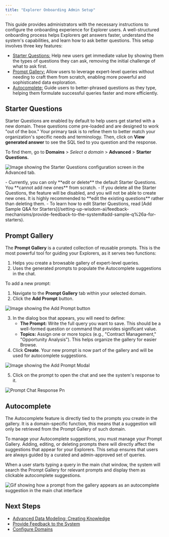 ```yaml
---
title: "Explorer Onboarding Admin Setup"
---
```


This guide provides administrators with the necessary instructions to configure the onboarding experience for Explorer users. A well-structured onboarding process helps Explorers get answers faster, understand the system's capabilities, and learn how to ask better questions.
This setup involves three key features:

- [Starter Questions:](#starter-questions) Help new users get immediate value by showing them the types of questions they can ask, removing the initial challenge of what to ask first.
- [Prompt Gallery:](#prompt-gallery) Allow users to leverage expert-level queries without needing to craft them from scratch, enabling more powerful and sophisticated data exploration.
- [Autocomplete:](#autocomplete) Guide users to better-phrased questions as they type, helping them formulate successful queries faster and more efficiently.

## Starter Questions

Starter Questions are enabled by default to help users get started with a new domain. These questions come pre-loaded and are designed to work "out of the box." Your primary task is to refine them to better match your organization's specific needs and terminology. Then, click on **View generated answer** to see the SQL tied to you question and the response.

To find them, go to **Domains** \> _Select a domain_ \> **Advanced** \> **Starter Questions.**

![Image showing the Starter Questions configuration screen in the Advanced tab.](/images/starter-question.png)

<Note>
  - Currently, you can only **edit or delete** the default Starter Questions. You **cannot add new ones** from scratch.
  - If you delete all the Starter Questions, the feature will be disabled, and you will not be able to create new ones. It is highly recommended to **edit the existing questions** rather than deleting them.
  - To learn how to edit Starter Questions, read [Add Sample Q&A for Starters](/setting-up-wisdom-ai/feedback-mechanisms/provide-feedback-to-the-system#add-sample-q%26a-for-starters).
</Note>

## Prompt Gallery

The **Prompt Gallery** is a curated collection of reusable prompts. This is the most powerful tool for guiding your Explorers, as it serves two functions:

1. Helps you create a browsable gallery of expert-level queries.
2. Uses the generated prompts to populate the Autocomplete suggestions in the chat.

To add a new prompt:

1. Navigate to the **Prompt Gallery** tab within your selected domain.
2. Click the **Add Prompt** button.

![Image showing the Add Prompt button](/images/add-prompt.png)

3. In the dialog box that appears, you will need to define:
   - **The Prompt:** Write the full query you want to save. This should be a well-formed question or command that provides significant value.
   - **Topics:** Assign one or more topics (e.g., "Contract Management," "Opportunity Analysis"). This helps organize the gallery for easier Browse.
4. Click **Create**. Your new prompt is now part of the gallery and will be used for autocomplete suggestions.

![Image showing the Add Prompt Modal](/images/add-prompt-modal.png)

5. Click on the prompt to open the chat and see the system's response to it.

![Prompt Chat Response Pn](/images/prompt-chat-response.png)

## Autocomplete

The Autocomplete feature is directly tied to the prompts you create in the gallery. It is a domain-specific function, this means that a suggestion will only be retrieved from the Prompt Gallery of such domain.

To manage your Autocomplete suggestions, you must manage your Prompt Gallery. Adding, editing, or deleting prompts there will directly affect the suggestions that appear for your Explorers. This setup ensures that users are always guided by a curated and admin-approved set of queries.

When a user starts typing a query in the main chat window, the system will search the Prompt Gallery for relevant prompts and display them as clickable autocomplete suggestions.

![Gif showing how a prompt from the gallery appears as an autocomplete suggestion in the main chat interface](/images/autocomplete.gif)

## Next Steps

- [Advanced Data Modeling: Creating Knowledge](/setting-up-wisdom-ai/advanced-data-modeling-creating-knowledge)
- [Provide Feedback to the System](/setting-up-wisdom-ai/provide-feedback-to-the-system)
- [Configure Domains](/improve-wisdom-ai-responses/configure-domains)